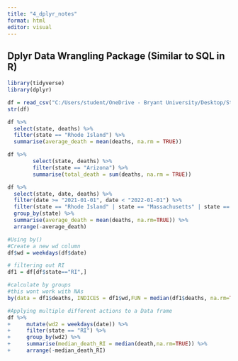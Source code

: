 ```yaml
---
title: "4_dplyr_notes"
format: html
editor: visual
---
```


## Dplyr Data Wrangling Package (Similar to SQL in R)

```r
library(tidyverse)
library(dplyr)

df = read_csv("C:/Users/student/OneDrive - Bryant University/Desktop/Stats w R/MATH421/Data/us-states.csv")
str(df)
```

```r
df %>% 
  select(state, deaths) %>% 
  filter(state == "Rhode Island") %>% 
  summarise(average_death = mean(deaths, na.rm = TRUE))
```

```r
df %>%    
        select(state, deaths) %>%    
        filter(state == "Arizona") %>%    
        summarise(total_death = sum(deaths, na.rm = TRUE))
```

```r
df %>% 
  select(state, date, deaths) %>% 
  filter(date >= "2021-01-01", date < "2022-01-01") %>% 
  filter(state == "Rhode Island" | state == "Massachusetts" | state == "Connecticut") %>% 
  group_by(state) %>% 
  summarise(average_death = mean(deaths, na.rm=TRUE)) %>% 
  arrange(-average_death)
```

```r
#Using by()
#Create a new wd column
df$wd = weekdays(df$date)

# filtering out RI
df1 = df[df$state=="RI",]

#calculate by groups
#this wont work with NAs
by(data = df1$deaths, INDICES = df1$wd,FUN = median(df1$deaths, na.rm=TRUE))

```

```r
#Applying multiple different actions to a Data frame
df %>% 
+     mutate(wd2 = weekdays(date)) %>% 
+     filter(state == "RI") %>% 
+     group_by(wd2) %>% 
+     summarise(median_death_RI = median(death,na.rm=TRUE)) %>% 
+     arrange(-median_death_RI)
```
